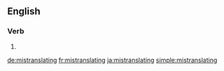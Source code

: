 ==English==

===Verb===
{{head|en|present participle}}

# {{present participle of|mistranslate|lang=en|nocat=1}}

[[de:mistranslating]]
[[fr:mistranslating]]
[[ja:mistranslating]]
[[simple:mistranslating]]